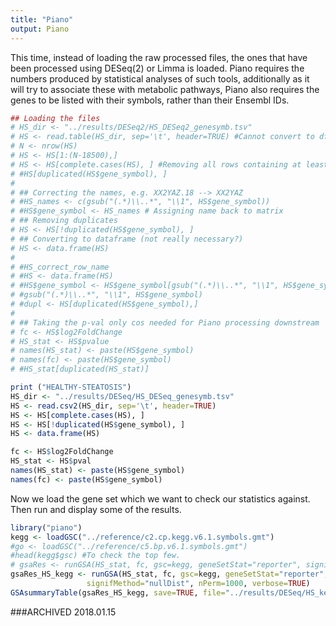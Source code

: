 ```yaml
---
title: "Piano"
output: Piano
---
```


This time, instead of loading the raw processed files, the ones that have been processed using DESeq(2) or Limma is loaded. Piano requires the numbers produced by statistical analyses of such tools, additionally as it will try to associate these with metabolic pathways, Piano also requires the genes to be listed with their symbols, rather than their Ensembl IDs.

```r
## Loading the files
# HS_dir <- "../results/DESeq2/HS_DESeq2_genesymb.tsv"
# HS <- read.table(HS_dir, sep='\t', header=TRUE) #Cannot convert to df cause there are duplicates.
# N <- nrow(HS)
# HS <- HS[1:(N-18500),]
# HS <- HS[complete.cases(HS), ] #Removing all rows containing at least one NA
# #HS[duplicated(HS$gene_symbol), ]
# 
# ## Correcting the names, e.g. XX2YAZ.18 --> XX2YAZ
# #HS_names <- c(gsub("(.*)\\..*", "\\1", HS$gene_symbol))
# #HS$gene_symbol <- HS_names # Assigning name back to matrix
# ## Removing duplicates
# HS <- HS[!duplicated(HS$gene_symbol), ]
# ## Converting to dataframe (not really necessary?)
# HS <- data.frame(HS)
# 
# #HS_correct_row_name
# #HS <- data.frame(HS)
# #HS$gene_symbol <- HS$gene_symbol[gsub("(.*)\\..*", "\\1", HS$gene_symbol)]
# #gsub("(.*)\\..*", "\\1", HS$gene_symbol)
# #dupl <- HS[duplicated(HS$gene_symbol),]
# 
# ## Taking the p-val only cos needed for Piano processing downstream
# fc <- HS$log2FoldChange
# HS_stat <- HS$pvalue
# names(HS_stat) <- paste(HS$gene_symbol)
# names(fc) <- paste(HS$gene_symbol)
# #HS_stat[duplicated(HS_stat)]

print ("HEALTHY-STEATOSIS")
HS_dir <- "../results/DESeq/HS_DESeq_genesymb.tsv"
HS <- read.csv2(HS_dir, sep='\t', header=TRUE) 
HS <- HS[complete.cases(HS), ]
HS <- HS[!duplicated(HS$gene_symbol), ]
HS <- data.frame(HS)

fc <- HS$log2FoldChange
HS_stat <- HS$pval
names(HS_stat) <- paste(HS$gene_symbol)
names(fc) <- paste(HS$gene_symbol)


```

Now we load the gene set which we want to check our statistics against. Then run and display some of the results.

```r
library("piano")
kegg <- loadGSC("../reference/c2.cp.kegg.v6.1.symbols.gmt")
#go <- loadGSC("../reference/c5.bp.v6.1.symbols.gmt")
#head(kegg$gsc) #To check the top few.
# gsaRes <- runGSA(HS_stat, fc, gsc=kegg, geneSetStat="reporter", signifMethod="nullDist", nPerm=1000, verbose=TRUE)
gsaRes_HS_kegg <- runGSA(HS_stat, fc, gsc=kegg, geneSetStat="reporter", 
                 signifMethod="nullDist", nPerm=1000, verbose=TRUE)
GSAsummaryTable(gsaRes_HS_kegg, save=TRUE, file="../results/DESeq/HS_kegg_DESeq_piano.xls")
```
###ARCHIVED 2018.01.15
